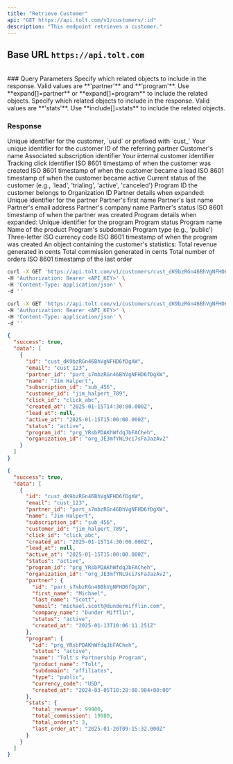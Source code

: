 ```yaml
---
title: "Retrieve Customer"
api: "GET https://api.tolt.com/v1/customers/:id"
description: "This endpoint retrieves a customer."
---
```


## Base URL `https://api.tolt.com`

<br />
### Query Parameters

<ParamField body="expand" type="array - optional">
  Specify which related objects to include in the response. Valid values are
  **'partner'** and **'program'**. Use **expand[]=partner** or
  **expand[]=program** to include the related objects.
</ParamField>

<ParamField body="include" type="array - optional">
  Specify which related objects to include in the response. Valid values are
  **'stats'**. Use **include[]=stats** to include the related objects.
</ParamField>

### Response

<ResponseField name="id" type="string">
  Unique identifier for the customer, `uuid` or prefixed with `cust_`
</ResponseField>

<ResponseField name="email" type="string">
  Your unique identifier for the customer
</ResponseField>

<ResponseField name="partner_id" type="string">
  ID of the referring partner
</ResponseField>

<ResponseField name="name" type="string">
  Customer's name
</ResponseField>

<ResponseField name="subscription_id" type="string">
  Associated subscription identifier
</ResponseField>

<ResponseField name="customer_id" type="string">
  Your internal customer identifier
</ResponseField>

<ResponseField name="click_id" type="string">
  Tracking click identifier
</ResponseField>

<ResponseField name="created_at" type="string">
  ISO 8601 timestamp of when the customer was created
</ResponseField>

<ResponseField name="lead_at" type="string">
  ISO 8601 timestamp of when the customer became a lead
</ResponseField>

<ResponseField name="active_at" type="string">
  ISO 8601 timestamp of when the customer became active
</ResponseField>

<ResponseField name="status" type="string">
  Current status of the customer (e.g., 'lead', 'trialing', 'active',
  'canceled')
</ResponseField>

<ResponseField name="program_id" type="string">
  Program ID the customer belongs to
</ResponseField>

<ResponseField name="organization_id" type="string">
  Organization ID
</ResponseField>

<ResponseField name="partner" type="object">
  <Expandable title="partner" defaultOpen={false}>
    Partner details when expanded:
    <ResponseField name="id" type="string">
      Unique identifier for the partner
    </ResponseField>
    <ResponseField name="first_name" type="string">
      Partner's first name
    </ResponseField>
    <ResponseField name="last_name" type="string">
      Partner's last name
    </ResponseField>
    <ResponseField name="email" type="string">
      Partner's email address
    </ResponseField>
    <ResponseField name="company_name" type="string">
      Partner's company name
    </ResponseField>
    <ResponseField name="status" type="string">
      Partner's status
    </ResponseField>
    <ResponseField name="created_at" type="string">
      ISO 8601 timestamp of when the partner was created
    </ResponseField>
  </Expandable>
</ResponseField>

<ResponseField name="program" type="object">
  <Expandable title="program" defaultOpen={false}>
    Program details when expanded:
    <ResponseField name="id" type="string">
      Unique identifier for the program
    </ResponseField>
    <ResponseField name="status" type="string">
      Program status
    </ResponseField>
    <ResponseField name="name" type="string">
      Program name
    </ResponseField>
    <ResponseField name="product_name" type="string">
      Name of the product
    </ResponseField>
    <ResponseField name="subdomain" type="string">
      Program's subdomain
    </ResponseField>
    <ResponseField name="type" type="string">
      Program type (e.g., 'public')
    </ResponseField>
    <ResponseField name="currency_code" type="string">
      Three-letter ISO currency code
    </ResponseField>
    <ResponseField name="created_at" type="string">
      ISO 8601 timestamp of when the program was created
    </ResponseField>
  </Expandable>
</ResponseField>

<ResponseField name="stats" type="object">
  <Expandable title="stats" defaultOpen={false}>
    An object containing the customer's statistics:
    <ResponseField name="total_revenue" type="integer">
      Total revenue generated in cents
    </ResponseField>
    <ResponseField name="total_commission" type="integer">
      Total commission generated in cents
    </ResponseField>
    <ResponseField name="total_orders" type="integer">
      Total number of orders
    </ResponseField>
    <ResponseField name="last_order_at" type="string">
      ISO 8601 timestamp of the last order
    </ResponseField>
  </Expandable>
</ResponseField>

<RequestExample>

```bash cURL
curl -X GET 'https://api.tolt.com/v1/customers/cust_dK9bzRGn46BhVgNFHD6fDgXW' \
-H 'Authorization: Bearer <API_KEY>' \
-H 'Content-Type: application/json' \
-d ''
```

```bash cURL - Expand & Include
curl -X GET 'https://api.tolt.com/v1/customers/cust_dK9bzRGn46BhVgNFHD6fDgXW?expand[]=partner&expand[]=program&include[]=stats' \
-H 'Authorization: Bearer <API_KEY>' \
-H 'Content-Type: application/json' \
-d ''
```

</RequestExample>

<ResponseExample>

```json Response
{
  "success": true,
  "data": [
    {
      "id": "cust_dK9bzRGn46BhVgNFHD6fDgXW",
      "email": "cust_123",
      "partner_id": "part_s7mbzRGn46BhVgNFHD6fDgXW",
      "name": "Jim Halpert",
      "subscription_id": "sub_456",
      "customer_id": "jim_halpert_789",
      "click_id": "click_abc",
      "created_at": "2025-01-15T14:30:00.000Z",
      "lead_at": null,
      "active_at": "2025-01-15T15:00:00.000Z",
      "status": "active",
      "program_id": "prg_YRsbPDAKhWfdqJbFACheh",
      "organization_id": "org_JE3mfYNL9ci7sFaJazAv2"
    }
  ]
}
```

```json Expand & Include Response
{
  "success": true,
  "data": [
    {
      "id": "cust_dK9bzRGn46BhVgNFHD6fDgXW",
      "email": "cust_123",
      "partner_id": "part_s7mbzRGn46BhVgNFHD6fDgXW",
      "name": "Jim Halpert",
      "subscription_id": "sub_456",
      "customer_id": "jim_halpert_789",
      "click_id": "click_abc",
      "created_at": "2025-01-15T14:30:00.000Z",
      "lead_at": null,
      "active_at": "2025-01-15T15:00:00.000Z",
      "status": "active",
      "program_id": "prg_YRsbPDAKhWfdqJbFACheh",
      "organization_id": "org_JE3mfYNL9ci7sFaJazAv2",
      "partner": {
        "id": "part_s7mbzRGn46BhVgNFHD6fDgXW",
        "first_name": "Michael",
        "last_name": "Scott",
        "email": "michael.scott@dundermifflin.com",
        "company_name": "Dunder Mifflin",
        "status": "active",
        "created_at": "2025-01-13T10:06:11.251Z"
      },
      "program": {
        "id": "prg_YRsbPDAKhWfdqJbFACheh",
        "status": "active",
        "name": "Tolt's Partnership Program",
        "product_name": "Tolt",
        "subdomain": "affiliates",
        "type": "public",
        "currency_code": "USD",
        "created_at": "2024-03-05T10:28:08.984+00:00"
      },
      "stats": {
        "total_revenue": 99900,
        "total_commission": 19980,
        "total_orders": 3,
        "last_order_at": "2025-01-20T09:15:32.000Z"
      }
    }
  ]
}
```

</ResponseExample>
